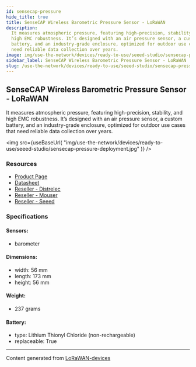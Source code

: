 ```yaml
---
id: sensecap-pressure
hide_title: true
title: SenseCAP Wireless Barometric Pressure Sensor - LoRaWAN
description:
  It measures atmospheric pressure, featuring high-precision, stability, and
  high EMC robustness. It’s designed with an air pressure sensor, a custom
  battery, and an industry-grade enclosure, optimized for outdoor use cases that
  need reliable data collection over years.
image: img/use-the-network/devices/ready-to-use/seeed-studio/sensecap-pressure-deployment.jpg
sidebar_label: SenseCAP Wireless Barometric Pressure Sensor - LoRaWAN
slug: /use-the-network/devices/ready-to-use/seeed-studio/sensecap-pressure
---
```



## SenseCAP Wireless Barometric Pressure Sensor - LoRaWAN

It measures atmospheric pressure, featuring high-precision, stability, and high
EMC robustness. It’s designed with an air pressure sensor, a custom battery, and
an industry-grade enclosure, optimized for outdoor use cases that need reliable
data collection over years.

<img
  src={useBaseUrl(
    "img/use-the-network/devices/ready-to-use/seeed-studio/sensecap-pressure-deployment.jpg"
  )}
/>

### Resources

- [Product Page](https://www.seeedstudio.com/LoRaWAN-Barometric-Pressure-Sensor-EU868-p-4309.html)
- [Datasheet](https://files.seeedstudio.com/products/317990687/res/LoRaWAN%20Gateway%20and%20Wireless%20Sensor%20Catalog-V1.6%20NEW.pdf)
- [Reseller - Distrelec](https://www.distrelec.nl/en/sensecap-lorawan-wireless-barometric-pressure-sensor-ip66-868mhz-seeed-studio-114991729/p/30167650?q=sensecap&pos=1&origPos=1&origPageSize=50&track=true)
- [Reseller - Mouser](https://www.mouser.com/new/seeed-studio/seeed-sensecap-lora-barometric-sensor/)
- [Reseller - Seeed](https://www.seeedstudio.com/LoRaWAN-Barometric-Pressure-Sensor-EU868-p-4309.html)

### Specifications

#### Sensors:

- barometer

#### Dimensions:

- width: 56 mm
- length: 173 mm
- height: 56 mm

#### Weight:

- 237 grams

#### Battery:

- type: Lithium Thionyl Chloride (non-rechargeable)
- replaceable: True

---

Content generated from
[LoRaWAN-devices](https://github.com/TheThingsNetwork/lorawan-devices)
